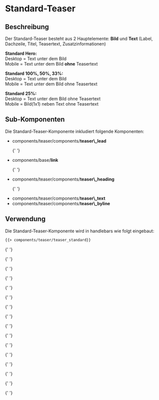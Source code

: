 

<Meta of={TeaserStandardStories} />

# Standard-Teaser

## Beschreibung

Der Standard-Teaser besteht aus 2 Hauptelemente: <b>Bild</b> und <b>Text</b> (Label, Dachzeile, Titel, Teasertext, Zusatzinformationen)

<b>Standard Hero:</b> <br />
Desktop = Text unter dem Bild <br />
Mobile = Text unter dem Bild <b>ohne</b> Teasertext <br />

<b>Standard 100%, 50%, 33%:</b> <br />
Desktop = Text unter dem Bild <br />
Mobile = Text unter dem Bild ohne Teasertext <br />

<b>Standard 25%:</b> <br />
Desktop = Text unter dem Bild ohne Teasertext <br />
Mobile = Bild(1x1) neben Text ohne Teasertext <br />

## Sub-Komponenten

Die Standard-Teaser-Komponente inkludiert folgende Komponenten:

<ul>
  <li>
    components/teaser/components/<b>teaser\_lead</b>
  </li>

{' '}

<li>
    components/base/<b>link</b>
</li>

{' '}

<li>
    components/teaser/components/<b>teaser\_heading</b>
</li>

{' '}

<li>
    components/teaser/components/<b>teaser\_text</b>
</li>

  <li>
    components/teaser/components/<b>teaser\_byline</b>
  </li>
</ul>

## Verwendung

Die Standard-Teaser-Komponente wird in handlebars wie folgt eingebaut:

```html
{{> components/teaser/teaser_standard}}
```

<Canvas withToolbar>
  <Story of={TeaserStandardStories.StandardHero} />

{' '}

<Story of={TeaserStandardStories.StandardHeroMitLabel} />

{' '}

<Story of={TeaserStandardStories.StandardHeroMitKommentaren} />

{' '}

<Story of={TeaserStandardStories.StandardHeroMitExternemLink} />

{' '}

<Story of={TeaserStandardStories.Standard100} />

{' '}

<Story of={TeaserStandardStories.Standard100MitExternemLink} />

{' '}

<Story of={TeaserStandardStories.Standard100MitSendungsdokument} />

{' '}

<Story of={TeaserStandardStories.Standard50} />

{' '}

<Story of={TeaserStandardStories.Standard50OhneTeaserbild} />

{' '}

<Story of={TeaserStandardStories.Standard50MitExternemLink} />

{' '}

<Story of={TeaserStandardStories.Standard50LinkWithTwoClick} />

{' '}

<Story of={TeaserStandardStories.Standard33} />

{' '}

<Story of={TeaserStandardStories.Standard33MitExternemLink} />

{' '}

<Story of={TeaserStandardStories.Standard25} />

{' '}

<Story of={TeaserStandardStories.Standard25OhneTeaserbild} />

{' '}

<Story of={TeaserStandardStories.Standard25MitExternemLink} />

{' '}

<Story of={TeaserStandardStories.Standard100MitDownload} />

  <Story of={TeaserStandardStories.Standard33MitLangerOrtsmarke} />
</Canvas>
